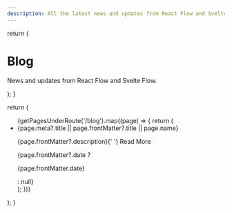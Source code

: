 ```yaml
---
description: All the latest news and updates from React Flow and Svelte Flow
---
```



  return (
    <div className="mb-5">
      <h1>Blog</h1>
      <p>News and updates from React Flow and Svelte Flow.</p>
    </div>
  );
}

  return (
    <ul>
      {getPagesUnderRoute('/blog').map((page) => {
        return (
          <li key={page.route}>
            <Link href={page.route} className="text-xl">
              {page.meta?.title || page.frontMatter?.title || page.name}
            </Link>
            <p>
              {page.frontMatter?.description}{' '}
              <span>
                <Link href={page.route}>Read More</Link>
              </span>
            </p>
            {page.frontMatter?.date ? <p>{page.frontMatter.date}</p> : null}
          </li>
        );
      })}
    </ul>
  );
}

<Header />
<Posts />
